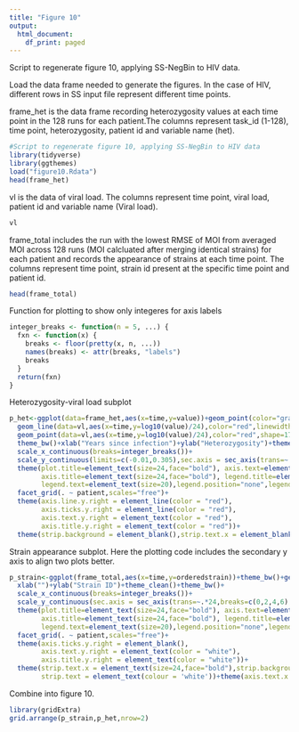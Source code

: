 ```yaml
---
title: "Figure 10"
output:
  html_document:
    df_print: paged
---
```


Script to regenerate figure 10, applying SS-NegBin to HIV data.

Load the data frame needed to generate the figures. In the case of HIV, different rows in SS input file represent different time points.

frame_het is the data frame recording heterozygosity values at each time point in the 128 runs for each patient.The columns represent task_id (1-128), time point, heterozygosity, patient id and variable name (het).
```r
#Script to regenerate figure 10, applying SS-NegBin to HIV data
library(tidyverse)
library(ggthemes)
load("figure10.Rdata")
head(frame_het)
```

vl is the data of viral load. The columns represent time point, viral load, patient id and variable name (Viral load).
```r
vl
```

frame_total includes the run with the lowest RMSE of MOI from averaged MOI across 128 runs (MOI calcluated after merging identical strains) for each patient and records the appearance of strains at each time point. The columns represent time point, strain id present at the specific time point and patient id.
```r
head(frame_total)
```

Function for plotting to show only integeres for axis labels
```r
integer_breaks <- function(n = 5, ...) {
  fxn <- function(x) {
    breaks <- floor(pretty(x, n, ...))
    names(breaks) <- attr(breaks, "labels")
    breaks
  }
  return(fxn)
}
```

Heterozygosity-viral load subplot
```r
p_het<-ggplot(data=frame_het,aes(x=time,y=value))+geom_point(color="gray50",size=1)+geom_smooth(color="black",se=FALSE)+
  geom_line(data=vl,aes(x=time,y=log10(value)/24),color="red",linewidth=1)+
  geom_point(data=vl,aes(x=time,y=log10(value)/24),color="red",shape=17,size=3)+
  theme_bw()+xlab("Years since infection")+ylab("Heterozygosity")+theme_bw()+
  scale_x_continuous(breaks=integer_breaks())+
  scale_y_continuous(limits=c(-0.01,0.305),sec.axis = sec_axis(trans=~.*24,breaks=c(0,2,4,6),labels=expression(10^0,10^2,10^4,10^6),name="Viral load (virions/ml)"))+
  theme(plot.title=element_text(size=24,face="bold"), axis.text=element_text(size=20),
        axis.title=element_text(size=24,face="bold"), legend.title=element_text(size=20,face="bold"),plot.background = element_blank(),
        legend.text=element_text(size=20),legend.position="none",legend.key = element_rect(fill='transparent'))+
  facet_grid(. ~ patient,scales="free")+
  theme(axis.line.y.right = element_line(color = "red"), 
        axis.ticks.y.right = element_line(color = "red"),
        axis.text.y.right = element_text(color = "red"), 
        axis.title.y.right = element_text(color = "red"))+
  theme(strip.background = element_blank(),strip.text.x = element_blank())
```

Strain appearance subplot. Here the plotting code includes the secondary y axis to align two plots better.
```r
p_strain<-ggplot(frame_total,aes(x=time,y=orderedstrain))+theme_bw()+geom_point()+geom_line(aes(x=time,y=orderedstrain,group=orderedstrain))+
  xlab("")+ylab("Strain ID")+theme_clean()+theme_bw()+
  scale_x_continuous(breaks=integer_breaks())+
  scale_y_continuous(sec.axis = sec_axis(trans=~.*24,breaks=c(0,2,4,6),labels=expression(10^0,10^2,10^4,10^6),name="Viral load"))+
  theme(plot.title=element_text(size=24,face="bold"), axis.text=element_text(size=20),
        axis.title=element_text(size=24,face="bold"), legend.title=element_text(size=20,face="bold"),plot.background = element_blank(),
        legend.text=element_text(size=20),legend.position="none",legend.key = element_rect(fill='transparent'))+
  facet_grid(. ~ patient,scales="free")+
  theme(axis.ticks.y.right = element_blank(),
        axis.text.y.right = element_text(color = "white"), 
        axis.title.y.right = element_text(color = "white"))+
  theme(strip.text.x = element_text(size=24,face="bold"),strip.background =element_rect(fill="grey50"),
        strip.text = element_text(colour = 'white'))+theme(axis.text.x = element_blank())
```

Combine into figure 10.
```r
library(gridExtra)
grid.arrange(p_strain,p_het,nrow=2)
```

